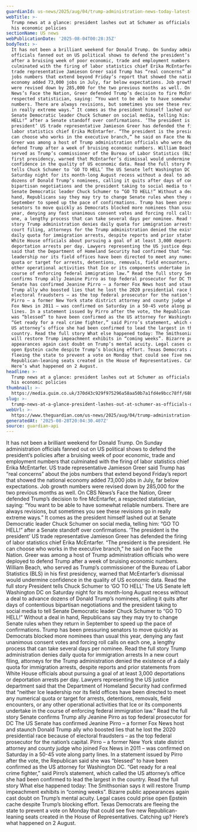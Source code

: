 ```yaml
---
guardianId: us-news/2025/aug/04/trump-administration-news-today-latest-updates
webTitle: >-
  Trump news at a glance: president lashes out at Schumer as officials defend
  his economic policies
sectionName: US news
webPublicationDate: '2025-08-04T00:28:35Z'
bodyText: >-
  It has not been a brilliant weekend for Donald Trump. On Sunday administration
  officials fanned out on US political shows to defend the president’s policies
  after a bruising week of poor economic, trade and employment numbers that
  culminated with the firing of labor statistics chief Erika McEntarfer. US
  trade representative Jamieson Greer said Trump has “real concerns” about the
  jobs numbers that extend beyond Friday’s report that showed the national
  economy added 73,000 jobs in July, far below expectations. Job growth numbers
  were revised down by 285,000 for the two previous months as well. On CBS
  News’s Face the Nation, Greer defended Trump’s decision to fire McEntarfer, a
  respected statistician, saying: “You want to be able to have somewhat reliable
  numbers. There are always revisions, but sometimes you see these revisions go
  in really extreme ways.” It comes as the president himself lashed out at
  Senate Democratic leader Chuck Schumer on social media, telling him: “GO TO
  HELL!” after a Senate standoff over confirmations. ‘The president is the
  president’ US trade representative Jamieson Greer has defended the firing of
  labor statistics chief Erika McEntarfer. “The president is the president. He
  can choose who works in the executive branch,” he said on Face the Nation.
  Greer was among a host of Trump administration officials who were deployed to
  defend Trump after a week of bruising economic numbers. William Beach, who
  served as Trump’s commissioner of the Bureau of Labor Statistics (BLS) in his
  first presidency, warned that McEntarfer’s dismissal would undermine
  confidence in the quality of US economic data. Read the full story President
  tells Chuck Schumer to ‘GO TO HELL’ The US Senate left Washington DC on
  Saturday night for its month-long August recess without a deal to advance
  dozens of Donald Trump’s nominees, calling it quits after days of contentious
  bipartisan negotiations and the president taking to social media to tell
  Senate Democratic leader Chuck Schumer to “GO TO HELL!” Without a deal in
  hand, Republicans say they may try to change Senate rules when they return in
  September to speed up the pace of confirmations. Trump has been pressuring
  senators to move quickly as Democrats blocked more nominees than usual this
  year, denying any fast unanimous consent votes and forcing roll calls on each
  one, a lengthy process that can take several days per nominee. Read the full
  story Trump administration denies daily quota for immigration arrests In a new
  court filing, attorneys for the Trump administration denied the existence of a
  daily quota for immigration arrests, despite reports and prior statements from
  White House officials about pursuing a goal of at least 3,000 deportations or
  deportation arrests per day. Lawyers representing the US justice department
  said that the Department of Homeland Security had confirmed that “neither Ice
  leadership nor its field offices have been directed to meet any numerical
  quota or target for arrests, detentions, removals, field encounters, or any
  other operational activities that Ice or its components undertake in the
  course of enforcing federal immigration law.” Read the full story Senate
  confirms Trump ally Jeanine Pirro as top federal prosecutor for DC The US
  Senate has confirmed Jeanine Pirro – a former Fox News host and staunch Donald
  Trump ally who boosted lies that he lost the 2020 presidential race because of
  electoral fraudsters – as the top federal prosecutor for the nation’s capital.
  Pirro – a former New York state district attorney and county judge who joined
  Fox News in 2011 – was confirmed on Saturday in a 50-45 vote along party
  lines. In a statement issued by Pirro after the vote, the Republican said she
  was “blessed” to have been confirmed as the US attorney for Washington DC.
  “Get ready for a real crime fighter,” said Pirro’s statement, which called the
  US attorney’s office she had been confirmed to lead the largest in the
  country. Read the full story What else happened today: The Smithsonian says it
  will restore Trump impeachment exhibits in “coming weeks”. Bizarre public
  appearances again cast doubt on Trump’s mental acuity. Legal cases could prise
  open Epstein cache despite Trump’s blocking effort. Texas Democrats are
  fleeing the state to prevent a vote on Monday that could see five new
  Republican-leaning seats created in the House of Representatives. Catching up?
  Here’s what happened on 2 August.
headline: >-
  Trump news at a glance: president lashes out at Schumer as officials defend
  his economic policies
thumbnail: >-
  https://media.guim.co.uk/370d43c929f975296a58aa50b7a1fd4e9bcc78ff/688_0_6880_5504/500.jpg
slug: >-
  trump-news-at-a-glance-president-lashes-out-at-schumer-as-officials-defend-his-economic-policies
webUrl: >-
  https://www.theguardian.com/us-news/2025/aug/04/trump-administration-news-today-latest-updates
generatedAt: '2025-08-28T20:04:30.407Z'
source: guardian-api
---
```

It has not been a brilliant weekend for Donald Trump. On Sunday administration officials fanned out on US political shows to defend the president’s policies after a bruising week of poor economic, trade and employment numbers that culminated with the firing of labor statistics chief Erika McEntarfer. US trade representative Jamieson Greer said Trump has “real concerns” about the jobs numbers that extend beyond Friday’s report that showed the national economy added 73,000 jobs in July, far below expectations. Job growth numbers were revised down by 285,000 for the two previous months as well. On CBS News’s Face the Nation, Greer defended Trump’s decision to fire McEntarfer, a respected statistician, saying: “You want to be able to have somewhat reliable numbers. There are always revisions, but sometimes you see these revisions go in really extreme ways.” It comes as the president himself lashed out at Senate Democratic leader Chuck Schumer on social media, telling him: “GO TO HELL!” after a Senate standoff over confirmations. ‘The president is the president’ US trade representative Jamieson Greer has defended the firing of labor statistics chief Erika McEntarfer. “The president is the president. He can choose who works in the executive branch,” he said on Face the Nation. Greer was among a host of Trump administration officials who were deployed to defend Trump after a week of bruising economic numbers. William Beach, who served as Trump’s commissioner of the Bureau of Labor Statistics (BLS) in his first presidency, warned that McEntarfer’s dismissal would undermine confidence in the quality of US economic data. Read the full story President tells Chuck Schumer to ‘GO TO HELL’ The US Senate left Washington DC on Saturday night for its month-long August recess without a deal to advance dozens of Donald Trump’s nominees, calling it quits after days of contentious bipartisan negotiations and the president taking to social media to tell Senate Democratic leader Chuck Schumer to “GO TO HELL!” Without a deal in hand, Republicans say they may try to change Senate rules when they return in September to speed up the pace of confirmations. Trump has been pressuring senators to move quickly as Democrats blocked more nominees than usual this year, denying any fast unanimous consent votes and forcing roll calls on each one, a lengthy process that can take several days per nominee. Read the full story Trump administration denies daily quota for immigration arrests In a new court filing, attorneys for the Trump administration denied the existence of a daily quota for immigration arrests, despite reports and prior statements from White House officials about pursuing a goal of at least 3,000 deportations or deportation arrests per day. Lawyers representing the US justice department said that the Department of Homeland Security had confirmed that “neither Ice leadership nor its field offices have been directed to meet any numerical quota or target for arrests, detentions, removals, field encounters, or any other operational activities that Ice or its components undertake in the course of enforcing federal immigration law.” Read the full story Senate confirms Trump ally Jeanine Pirro as top federal prosecutor for DC The US Senate has confirmed Jeanine Pirro – a former Fox News host and staunch Donald Trump ally who boosted lies that he lost the 2020 presidential race because of electoral fraudsters – as the top federal prosecutor for the nation’s capital. Pirro – a former New York state district attorney and county judge who joined Fox News in 2011 – was confirmed on Saturday in a 50-45 vote along party lines. In a statement issued by Pirro after the vote, the Republican said she was “blessed” to have been confirmed as the US attorney for Washington DC. “Get ready for a real crime fighter,” said Pirro’s statement, which called the US attorney’s office she had been confirmed to lead the largest in the country. Read the full story What else happened today: The Smithsonian says it will restore Trump impeachment exhibits in “coming weeks”. Bizarre public appearances again cast doubt on Trump’s mental acuity. Legal cases could prise open Epstein cache despite Trump’s blocking effort. Texas Democrats are fleeing the state to prevent a vote on Monday that could see five new Republican-leaning seats created in the House of Representatives. Catching up? Here’s what happened on 2 August.
